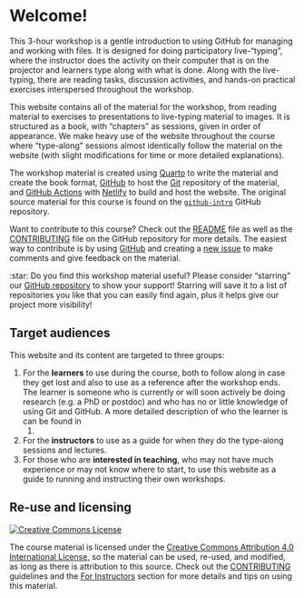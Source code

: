 # Welcome!

This 3-hour workshop is a gentle introduction to using GitHub for
managing and working with files. It is designed for doing participatory
live-"typing", where the instructor does the activity on their computer
that is on the projector and learners type along with what is done.
Along with the live-typing, there are reading tasks, discussion
activities, and hands-on practical exercises interspersed throughout the
workshop.

This website contains all of the material for the workshop, from reading
material to exercises to presentations to live-typing material to
images. It is structured as a book, with "chapters" as sessions, given
in order of appearance. We make heavy use of the website throughout the
course where "type-along" sessions almost identically follow the
material on the website (with slight modifications for time or more
detailed explanations).

The workshop material is created using [Quarto](https://quarto.org) to
write the material and create the book format,
[GitHub](https://github.com/) to host the [Git](https://git-scm.com/)
repository of the material, and [GitHub
Actions](https://github.com/features/actions) with
[Netlify](https://www.netlify.com/) to build and host the website. The
original source material for this course is found on the
[`github-intro`](https://github.com/rostools/github-intro) GitHub
repository.

Want to contribute to this course? Check out the
[README](https://github.com/rostools/github-intro/blob/main/README.md)
file as well as the
[CONTRIBUTING](https://github.com/rostools/github-intro/blob/main/CONTRIBUTING.md)
file on the GitHub repository for more details. The easiest way to
contribute is by using [GitHub](https://github.com/) and creating a [new
issue](https://github.com/rostools/github-intro/issues/new) to make
comments and give feedback on the material.

<!-- TODO: Convert this into an includes snippet? -->

::: {.callout-tip appearance="minimal"}
:star: Do you find this workshop material useful? Please consider
"starring" our [GitHub
repository](https://github.com/rostools/github-intro/) to show your
support! Starring will save it to a list of repositories you like that
you can easily find again, plus it helps give our project more
visibility!
:::

## Target audiences

This website and its content are targeted to three groups:

1.  For the **learners** to use during the course, both to follow along
    in case they get lost and also to use as a reference after the
    workshop ends. The learner is someone who is currently or will soon
    actively be doing research (e.g. a PhD or postdoc) and who has no or
    little knowledge of using Git and GitHub. A more detailed
    description of who the learner is can be found in
    @sec-is-it-for-you.
2.  For the **instructors** to use as a guide for when they do the
    type-along sessions and lectures.
3.  For those who are **interested in teaching**, who may not have much
    experience or may not know where to start, to use this website as a
    guide to running and instructing their own workshops.

## Re-use and licensing

<a rel="license" href="http://creativecommons.org/licenses/by/4.0/"><img src="https://i.creativecommons.org/l/by/4.0/80x15.png" alt="Creative Commons License" style="border-width:0"/></a>

The course material is licensed under the [Creative Commons Attribution
4.0 International
License](https://creativecommons.org/licenses/by/4.0/), so the material
can be used, re-used, and modified, as long as there is attribution to
this source. Check out the
[CONTRIBUTING](https://github.com/rostools/github-intro/blob/main/CONTRIBUTING.md)
guidelines and the [For Instructors](/appendix/for-instructors.qmd)
section for more details and tips on using this material.
